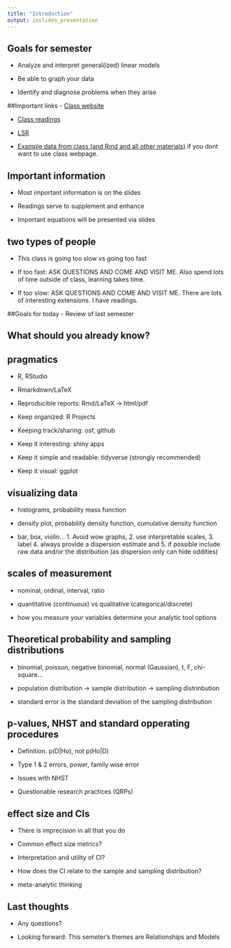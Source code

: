 ```yaml
---
title: "Introduction"
output: ioslides_presentation
---
```


## Goals for semester

- Analyze and interpret general(ized) linear models

- Be able to graph your data

- Identify and diagnose problems when they arise

##Important links
- [Class website](https://josh-jackson.github.io/Psych5067/)

- [Class readings](https://josh-jackson.github.io/Psych5067/readings.html)

- [LSR](https://health.adelaide.edu.au/psychology/ccs/teaching/lsr/)

- [Example data from class (and Rmd and all other materials)](https://github.com/josh-jackson/Psych5067) if you dont want to use class webpage. 

## Important information

- Most important information is on the slides

- Readings serve to supplement and enhance

- Important equations will be presented via slides

## two types of people

- This class is going too slow vs going too fast

- If too fast: ASK QUESTIONS AND COME AND VISIT ME. Also spend lots of time outside of class, learning takes time. 

- If too slow: ASK QUESTIONS AND COME AND VISIT ME. There are lots of interesting extensions. I have readings. 

##Goals for today
- Review of last semester

## What should you already know? 

## pragmatics

- R, RStudio 
- Rmarkdown/LaTeX
- Reproducible reports: Rmd/LaTeX -> html/pdf 

- Keep organized: R Projects 
- Keeping track/sharing: osf, github 
- Keep it interesting: shiny apps
- Keep it simple and readable: tidyverse (strongly recommended)
- Keep it visual: ggplot

## visualizing data

- histograms, probability mass function

- density plot, probability density function, cumulative density function

- bar, box, violin... 1. Avoid wow graphs, 2. use interpretable scales, 3. label 4. always provide a dispersion estimate and 5. if possible include raw data and/or the distribution (as dispersion only can hide oddities)

## scales of measurement

- nominal, ordinal, interval, ratio

- quantitative (continuous) vs qualitative (categorical/discrete)

- how you measure your variables determine your analytic tool options

## Theoretical probability and sampling distributions
- binomial, poisson, negative binomial, normal (Gaussian), t, F, chi-square...

- population distribution -> sample distribution -> sampling distrinbution

- standard error is the standard deviation of the sampling distribution

## p-values, NHST and standard opperating procedures 

- Definition. p(D|Ho), not p(Ho|D) 

- Type 1 & 2 errors, power, family wise error

- Issues with NHST

- Questionable research practices (QRPs)

## effect size and CIs
- There is imprecision in all that you do

- Common effect size metrics?

- Interpretation and utility of CI? 

- How does the CI relate to the sample and sampling distribution? 

- meta-analytic thinking

## Last thoughts
- Any questions? 

- Looking forward: This semeter's themes are Relationships and Models





